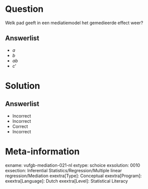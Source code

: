 Question
========

Welk pad geeft in een mediatiemodel het gemedieerde effect weer?
  
Answerlist
----------
* $a$
* $b$
* $ab$
* $c’$

Solution
========

Answerlist
----------
* Incorrect
* Incorrect
* Correct
* Incorrect

Meta-information
================
exname: vufgb-mediation-021-nl
extype: schoice
exsolution: 0010
exsection: Inferential Statistics/Regression/Multiple linear regression/Mediation
exextra[Type]: Conceptual
exextra[Program]: 
exextra[Language]: Dutch
exextra[Level]: Statistical Literacy
